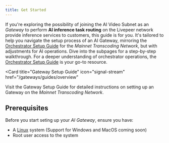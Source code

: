 ```yaml
---
title: Get Started
---
```


If you're exploring the possibility of joining the AI Video Subnet as an
_Gateway_ to perform **AI inference task routing** on the Livepeer network
provide inference services to customers, this guide is for you. It's tailored to
help you navigate the setup process of an AI Gateway, mirroring the
[Orchestrator Setup Guide](/gateways/guides/overview) for the _Mainnet
Transcoding Network_, but with adjustments for AI operations. Dive into the
subpages for a step-by-step walkthrough. For a deeper understanding of
orchestrator operations, the
[Orchestrator Setup Guide](/gateways/guides/overview) is your go-to resource.

<Card
  title="Gateway Setup Guide"
  icon="signal-stream"
  href="/gateways/guides/overview"
>
  Visit the Gateway Setup Guide for detailed instructions on setting up an
  Gateway on the _Mainnet Transcoding Network_.
</Card>

## Prerequisites

Before you start seting up your _AI Gateway_, ensure you have:

- A [Linux](https://ubuntu.com/download/desktop) system (Support for Windows and
  MacOS coming soon)
- Root user access to the system
